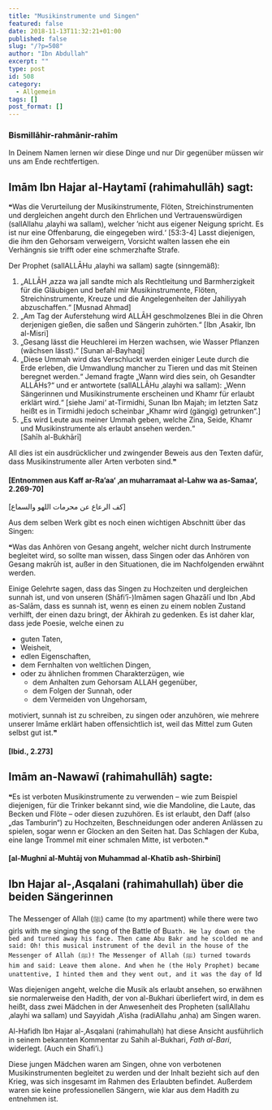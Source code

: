 ```yaml
---
title: "Musikinstrumente und Singen"
featured: false
date: 2018-11-13T11:32:21+01:00
published: false
slug: "/?p=508"
author: "Ibn Abdullah"
excerpt: ""
type: post
id: 508
category:
  - Allgemein
tags: []
post_format: []
---
```


### Bismillāhir-rahmānir-rahīm

In Deinem Namen lernen wir diese Dinge und nur Dir gegenüber müssen wir uns am Ende rechtfertigen.

## Imām Ibn Hajar al-Haytamī (rahimahullāh) sagt:

❝Was die Verurteilung der Musikinstrumente, Flöten, Streichinstrumenten und dergleichen angeht durch den Ehrlichen und Vertrauenswürdigen (sallAllahu ‚alayhi wa sallam), welcher ’nicht aus eigener Neigung spricht. Es ist nur eine Offenbarung, die eingegeben wird.‘ \[53:3-4\] Lasst diejenigen, die ihm den Gehorsam verweigern, Vorsicht walten lassen ehe ein Verhängnis sie trifft oder eine schmerzhafte Strafe.

Der Prophet (sallALLĀHu ‚alayhi wa sallam) sagte (sinngemäß):

1. „ALLĀH ‚azza wa jall sandte mich als Rechtleitung und Barmherzigkeit für die Gläubigen und befahl mir Musikinstrumente, Flöten, Streichinstrumente, Kreuze und die Angelegenheiten der Jahiliyyah abzuschaffen.“ \[Musnad Ahmad\]
2. „Am Tag der Auferstehung wird ALLĀH geschmolzenes Blei in die Ohren derjenigen gießen, die saßen und Sängerin zuhörten.“ \[Ibn ‚Asakir, Ibn al-Misri\]
3. „Gesang lässt die Heuchlerei im Herzen wachsen, wie Wasser Pflanzen (wächsen lässt).“ \[Sunan al-Bayhaqi\]
4. „Diese Ummah wird das Verschluckt werden einiger Leute durch die Erde erleben, die Umwandlung mancher zu Tieren und das mit Steinen beregnet werden.“ Jemand fragte „Wann wird dies sein, oh Gesandter ALLĀHs?“ und er antwortete (sallALLĀHu ‚alayhi wa sallam): „Wenn Sängerinnen und Musikinstrumente erscheinen und Khamr für erlaubt erklärt wird.“ \[siehe Jami‘ at-Tirmidhi, Sunan Ibn Majah; im letzten Satz heißt es in Tirmidhi jedoch scheinbar „Khamr wird (gängig) getrunken“.\]
5. „Es wird Leute aus meiner Ummah geben, welche Zina, Seide, Khamr und Musikinstrumente als erlaubt ansehen werden.“  
   \[Sahīh al-Bukhārī\]

All dies ist ein ausdrücklicher und zwingender Beweis aus den Texten dafür, dass Musikinstrumente aller Arten verboten sind.❞

#### \[Entnommen aus Kaff ar-Ra’aa‘ ‚an muharramaat al-Lahw wa as-Samaa‘, 2.269-70\]

\[كف الرعاع عن محرمات اللهو والسماع\]

Aus dem selben Werk gibt es noch einen wichtigen Abschnitt über das Singen:

❝Was das Anhören von Gesang angeht, welcher nicht durch Instrumente begleitet wird, so sollte man wissen, dass Singen oder das Anhören von Gesang makrūh ist, außer in den Situationen, die im Nachfolgenden erwähnt werden.

Einige Gelehrte sagen, dass das Singen zu Hochzeiten und dergleichen sunnah ist, und von unseren (Shāfi’ī-)Imāmen sagen Ghazālī und Ibn ‚Abd as-Salām, dass es sunnah ist, wenn es einen zu einem noblen Zustand verhilft, der einen dazu bringt, der Ākhirah zu gedenken. Es ist daher klar, dass jede Poesie, welche einen zu

- guten Taten,
- Weisheit,
- edlen Eigenschaften,
- dem Fernhalten von weltlichen Dingen,
- oder zu ähnlichen frommen Charakterzügen, wie
  - dem Anhalten zum Gehorsam ALLAH gegenüber,
  - dem Folgen der Sunnah, oder
  - dem Vermeiden von Ungehorsam,

motiviert, sunnah ist zu schreiben, zu singen oder anzuhören, wie mehrere unserer Imāme erklärt haben offensichtlich ist, weil das Mittel zum Guten selbst gut ist.❞

#### \[Ibid., 2.273\]

## Imām an-Nawawī (rahimahullāh) sagte:

❝Es ist verboten Musikinstrumente zu verwenden – wie zum Beispiel diejenigen, für die Trinker bekannt sind, wie die Mandoline, die Laute, das Becken und Flöte – oder diesen zuzuhören. Es ist erlaubt, den Daff (also „das Tamburin“) zu Hochzeiten, Beschneidungen oder anderen Anlässen zu spielen, sogar wenn er Glocken an den Seiten hat. Das Schlagen der Kuba, eine lange Trommel mit einer schmalen Mitte, ist verboten.❞

#### \[al-Mughnī al-Muhtāj von Muhammad al-Khatīb ash-Shirbinī\]

## Ibn Hajar al-‚Asqalani (rahimahullah) über die beiden Sängerinnen

The Messenger of Allah (ﷺ) came (to my apartment) while there were two girls with me singing the song of the Battle of Bu`ath. He lay down on the bed and turned away his face. Then came Abu Bakr and he scolded me and said: Oh! this musical instrument of the devil in the house of the Messenger of Allah (ﷺ)! The Messenger of Allah (ﷺ) turned towards him and said: Leave them alone. And when he (the Holy Prophet) became unattentive, I hinted them and they went out, and it was the day of `Id

Was diejenigen angeht, welche die Musik als erlaubt ansehen, so erwähnen sie normalerweise den Hadith, der von al-Bukhari überliefert wird, in dem es heißt, dass zwei Mädchen in der Anwesenheit des Propheten (sallAllahu ‚alayhi wa sallam) und Sayyidah ‚A’isha (radiAllahu ‚anha) am Singen waren.

Al-Hafidh Ibn Hajar al-‚Asqalani (rahimahullah) hat diese Ansicht ausführlich in seinem bekannten Kommentar zu Sahih al-Bukhari, _Fath al-Bari_, widerlegt. (Auch ein Shafi’i.)

Diese jungen Mädchen waren am Singen, ohne von verbotenen Musikinstrumenten begleitet zu werden und der Inhalt bezieht sich auf den Krieg, was sich insgesamt im Rahmen des Erlaubten befindet. Außerdem waren sie keine professionellen Sängern, wie klar aus dem Hadith zu entnehmen ist.
